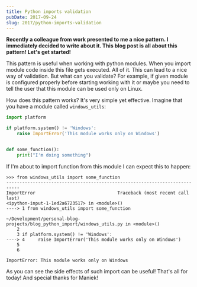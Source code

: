 ```yaml
---
title: Python imports validation
pubDate: 2017-09-24
slug: 2017/python-imports-validation
---
```


**Recently a colleague from work presented to me a nice pattern. I
immediately decided to write about it. This blog post is all about this
pattern! Let's get started!**

This pattern is useful when working with python modules. When you import
module code inside this file gets executed. All of it. This can lead to
a nice way of validation. But what can you validate? For example, if
given module is configured properly before starting working with it or
maybe you need to tell the user that this module can be used only on
Linux.

How does this pattern works? It's very simple yet effective. Imagine
that you have a module called `windows_utils`:

```python
import platform

if platform.system() != 'Windows':
    raise ImportError('This module works only on Windows')


def some_function():
    print("I'm doing something")
```

If I'm about to import function from this module I can expect this to
happen:

```shell
>>> from windows_utils import some_function
---------------------------------------------------------------------------
ImportError                               Traceback (most recent call last)
<ipython-input-1-1ed2a6723517> in <module>()
----> 1 from windows_utils import some_function

~/Development/personal-blog-projects/blog_python_import/windows_utils.py in <module>()
    2
    3 if platform.system() != 'Windows':
----> 4     raise ImportError('This module works only on Windows')
    5
    6

ImportError: This module works only on Windows
```

As you can see the side effects of such import can be useful! That's all
for today! And special thanks for Maniek!
